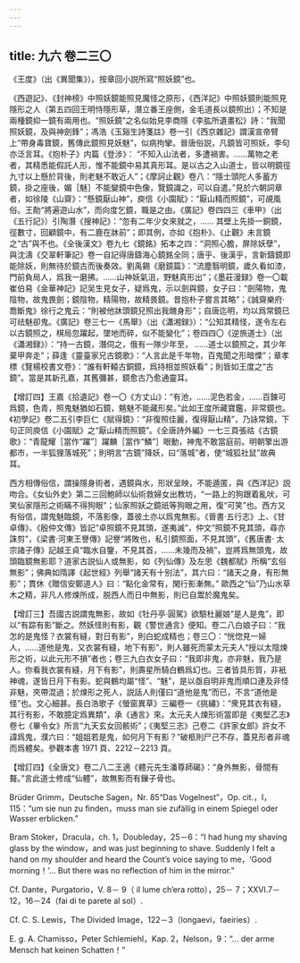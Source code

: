 ```yaml
---
---
---
```

title: 九六 卷二三〇
---




《王度》（出《異聞集》）。按章回小説所寫“照妖鏡”也。

《西遊記》、《封神榜》中照妖鏡能照見魔怪之原形，《西洋記》中照妖鏡則能照見隱形之人（第五四回王明恃隱形草，潛立番王座側，金毛道長以鏡照出）；不知是兩種鏡抑一鏡有兩用也。“照妖鏡”之名似始見李商隱《李肱所遺畫松》詩：“我聞照妖鏡，及與神劍鋒”；馮浩《玉谿生詩箋註》卷一引《西京雜記》謂漢宣帝臂上“帶身毒寶鏡，舊傳此鏡照見妖魅”，似病拘攣。晉唐俗説，凡鏡皆可照妖，李句亦泛言耳。《抱朴子》内篇《登涉》： “不知入山法者，多遭禍害。……萬物之老者，其精悉能假託人形，惟不能鏡中易其真形耳。是以古之入山道士，皆以明鏡徑九寸以上懸於背後，則老魅不敢近人”；《摩訶止觀》卷八：“隱士頭陀人多蓄方鏡，掛之座後，媚［魅］不能變鏡中色像，覽鏡識之，可以自遣。”見於六朝詞章者，如徐陵《山齋》：“懸鏡厭山神”，庾信《小園賦》：“厭山精而照鏡”，可覘風俗。王勣“將遍遊山水”，而向度乞鏡，職是之由。《廣記》卷四四三《車甲》（出《五行記》）引陶潛《搜神記》：“忽有二年少女來就之，…… 其壁上先掛一銅鏡，徑數寸，回顧鏡中，有二鹿在牀前”；即其例，亦如《抱朴》、《止觀》未言鏡之“古”與不也。《全後漢文》卷九七《鏡銘》拓本之四：“洞照心膽，屏除妖孽”，與沈濤《交翠軒筆記》卷一自記得唐鑄海心鏡銘全同；唐乎、後漢乎，言新鑄鏡即能除妖，則無待於鏡古而後奏效。劉禹錫《磨鏡篇》：“流塵翳明鏡，歲久看如漆，門前負局人，爲我一磨拂。……山神妖氣沮，野魅真形出”；《墨莊漫録》卷一〇載崔伯易《金華神記》記吴生見女子，疑爲鬼，示以劍與鏡，女子曰：“劍陽物，鬼陰物，故鬼畏劍；鏡陰物，精陽物，故精畏鏡。昔抱朴子嘗言其略”；《誠齋樂府·喬斷鬼》徐行之鬼云：“則被他牀頭鏡兒照出我醜身形”；自唐迄明，均以爲常鏡已可祛魅卻鬼。《廣記》卷三七一《馬舉》（出《瀟湘録》）：“公知其精怪，遂令左右以古鏡照之，棋局忽躍起，墜地而碎，似不能變化”；卷四四〇《逆旅道士》（出《瀟湘録》）：“持一古鏡，潛伺之，俄有一隊少年至， ……道士以鏡照之，其少年棄甲奔走”；薛逢《靈臺家兄古鏡歌》：“人言此是千年物，百鬼聞之形暗慄”；章孝標《覽楊校書文卷》：“誰有軒轅古銅鏡，爲持相並照妖看”；則皆如王度之“古鏡”。當是其新孔嘉，其舊彌甚，鏡愈古乃愈通靈耳。

【增訂四】王嘉《拾遺記》卷一〇《方丈山》：“有池，……泥色若金，……百鍊可爲鏡，色青，照鬼魅猶如石鏡，魑魅不能藏形矣。”此如王度所藏寶鑑，非常鏡也。《初學記》卷二五引李巨仁《賦得鏡》：“非復照佳麗，復得厭山精”，乃詠常鏡，下句正同庾信《小園賦》之“厭山精而照鏡”。《全唐詩外編》一七三頁張祜《古鏡歌》：“青龍耀［當作“躍”］躍麟［當作“鱗”］眼動，神鬼不敢當庭前。明朝擎出游都市，一半狐狸落城死”；則明言“古鏡”降妖，曰“落城”者，使“城狐社鼠”故典耳。

西方相傳俗信，謂操隱身術者，遇鏡與水，形狀呈映，不能遁匿，與《西洋記》説吻合。《女仙外史》第二三回鮑師以仙術救婦女出教坊，“一路上的狗跟着亂吠，可笑仙家隱形之術瞞不得狗眼”；仙家照妖之鏡祇等狗眼之用，復“可笑”也。西方又有俗信，謂鬼魅臨鏡，不落影像，蓋彼土亦以爲鬼無影。《晉書·五行志》上、《甘卓傳》、《殷仲文傳》皆記“卓照鏡不見其頭，遂夷滅”，仲文“照鏡不見其頭，尋亦誅剪”，《梁書·河東王譽傳》記譽“將敗也，私引鏡照面，不見其頭”，《舊唐書· 太宗諸子傳》記越王貞“臨水自鑒，不見其首，……未幾而及禍”，豈將爲無頭鬼，故頭臨鏡無影耶？道家古説仙人或無影，如《列仙傳》及左思《魏都賦》所稱“玄俗無影”；佛典如隋譯《起世經》列舉“諸天有十别法”，其六曰：“諸天之身，有形無影”；貫休《贈信安鄭道人》曰：“點化金常有，閑行影漸無。” 歐西之“仙”乃山水草木之精，非凡人修煉所成，脱西人而日中無影，則已自鬻於魔鬼矣。

【增訂三】吾國古説謂鬼無影，故如《牡丹亭·圓駕》欲驗杜麗娘“是人是鬼”，即以“有踪有影”斷之。然妖怪則有影，觀《警世通言》便知。卷二八白娘子曰：“我怎的是鬼怪？衣裳有縫，對日有影”，則白蛇成精也；卷三〇：“恍惚見一婦人，……道他是鬼，又衣裳有縫，地下有影”，則人雖死而蒙太元夫人“授以太陰煉形之術，以此元形不損”者也；卷三九白衣女子曰：“我即非鬼，亦非魅，我乃是人。你看我衣裳有縫，月下有影”，則壽星所騎白鶴爲幻也。三者皆具形質，非衹神魂，遂皆日月下有影。蛇與鶴均屬“怪”、“魅”，是以亟自明非鬼而順口連及非怪非魅，夾帶混過；於煉形之死人，説話人則僅曰“道他是鬼”而已，不言“道他是怪”也。文心細甚。長白浩歌子《螢窗異草》三編卷一《挑繡》：“衆見其衣有縫，其行有影，不敢臆定爲異類”，承《通言》來。太元夫人煉形術當即是《夷堅乙志》卷七《畢令女》所言“九天玄女回骸術”；《夷堅三志》己卷二《許家女郎》許女不諱爲鬼，濮六曰：“姐姐若是鬼，如何月下有影？”破柩則尸己不存，蓋見形者非魂而爲體矣。參觀本書 1971 頁、2212－2213 頁。

【增訂四】《全唐文》卷二八二王適《體元先生潘尊師碣》：“身外無影，骨間有聱。”言此道士修成“仙體”，故無影而有鏁子骨也。

Brüder Grimm，Deutsche Sagen，Nr. 85“Das Vogelnest”，Op. cit.，I， 115：“um sie nun zu finden，muss man sie zufällig in einem Spiegel oder Wasser erblicken.”

Bram Stoker，Dracula，ch. 1，Doubleday，25－6：“I had hung my shaving glass by the window，and was just beginning to shave. Suddenly I felt a hand on my shoulder and heard the Count’s voice saying to me，‘Good morning！’... But there was no reflection of him in the mirror.”

Cf. Dante，Purgatorio，V. 8－ 9（ il lume ch’era rotto），25－ 7；XXVI.7－12，16－24（fai di te parete al sol）.

Cf. C. S. Lewis，The Divided Image，122－3（longaevi，faeiries）.

E. g. A. Chamisso，Peter Schlemiehl，Kap. 2，Nelson，9：“... der arme Mensch hat keinen Schatten！”